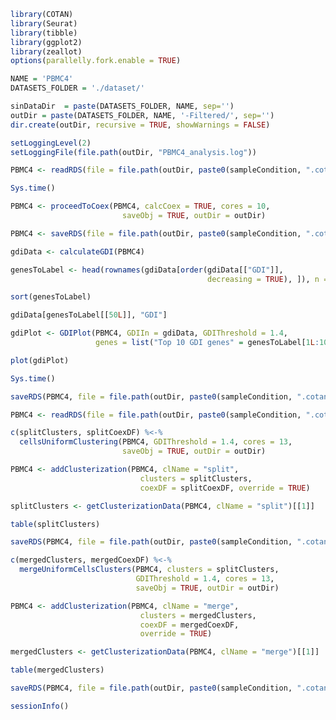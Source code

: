 ```r
library(COTAN)
library(Seurat)
library(tibble)
library(ggplot2)
library(zeallot)
options(parallelly.fork.enable = TRUE)

NAME = 'PBMC4'
DATASETS_FOLDER = './dataset/'

sinDataDir  = paste(DATASETS_FOLDER, NAME, sep='')
outDir = paste(DATASETS_FOLDER, NAME, '-Filtered/', sep='')
dir.create(outDir, recursive = TRUE, showWarnings = FALSE)

setLoggingLevel(2)
setLoggingFile(file.path(outDir, "PBMC4_analysis.log"))
```

```r
PBMC4 <- readRDS(file = file.path(outDir, paste0(sampleCondition, ".cotan.RDS")))
```
```r
Sys.time()

PBMC4 <- proceedToCoex(PBMC4, calcCoex = TRUE, cores = 10,
                         saveObj = TRUE, outDir = outDir)
```

<!-- NOT DONE -->
```r
PBMC4 <- saveRDS(file = file.path(outDir, paste0(sampleCondition, ".cotan.RDS")))
```

```r
gdiData <- calculateGDI(PBMC4)

genesToLabel <- head(rownames(gdiData[order(gdiData[["GDI"]],
                                            decreasing = TRUE), ]), n = 50L)

sort(genesToLabel)
```

```r
gdiData[genesToLabel[[50L]], "GDI"]
```

```r
gdiPlot <- GDIPlot(PBMC4, GDIIn = gdiData, GDIThreshold = 1.4,
                   genes = list("Top 10 GDI genes" = genesToLabel[1L:10L]))

plot(gdiPlot)
```

```r
Sys.time()
```

```r
saveRDS(PBMC4, file = file.path(outDir, paste0(sampleCondition, ".cotan.RDS")))
```

```r
PBMC4 <- readRDS(file = file.path(outDir, paste0(sampleCondition, ".cotan.RDS")))
```

```r
c(splitClusters, splitCoexDF) %<-%
  cellsUniformClustering(PBMC4, GDIThreshold = 1.4, cores = 13,
                         saveObj = TRUE, outDir = outDir)

PBMC4 <- addClusterization(PBMC4, clName = "split",
                             clusters = splitClusters,
                             coexDF = splitCoexDF, override = TRUE)
```

```r
splitClusters <- getClusterizationData(PBMC4, clName = "split")[[1]]

table(splitClusters)
```

```r
saveRDS(PBMC4, file = file.path(outDir, paste0(sampleCondition, ".cotan.RDS")))
```


```r
c(mergedClusters, mergedCoexDF) %<-%
  mergeUniformCellsClusters(PBMC4, clusters = splitClusters,
                            GDIThreshold = 1.4, cores = 13,
                            saveObj = TRUE, outDir = outDir)

PBMC4 <- addClusterization(PBMC4, clName = "merge",
                             clusters = mergedClusters,
                             coexDF = mergedCoexDF,
                             override = TRUE)
```

```r
mergedClusters <- getClusterizationData(PBMC4, clName = "merge")[[1]]

table(mergedClusters)
```


```r
saveRDS(PBMC4, file = file.path(outDir, paste0(sampleCondition, ".cotan.RDS")))
```

```r
sessionInfo()
```